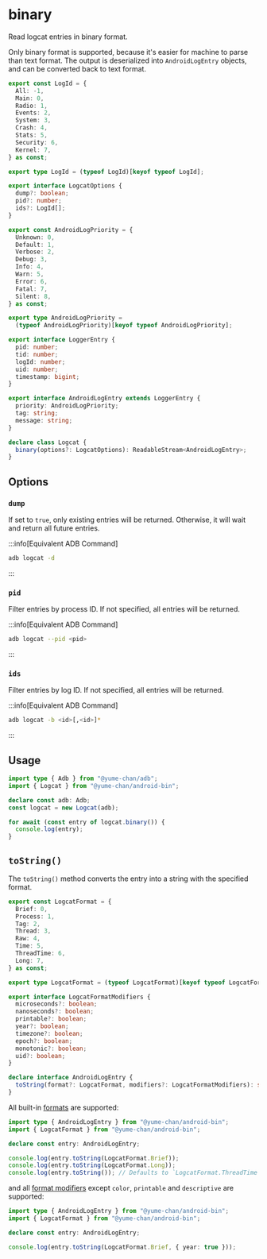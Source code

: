 # binary

Read logcat entries in binary format.

Only binary format is supported, because it's easier for machine to parse than text format. The output is deserialized into `AndroidLogEntry` objects, and can be converted back to text format.

```ts showLineNumbers
export const LogId = {
  All: -1,
  Main: 0,
  Radio: 1,
  Events: 2,
  System: 3,
  Crash: 4,
  Stats: 5,
  Security: 6,
  Kernel: 7,
} as const;

export type LogId = (typeof LogId)[keyof typeof LogId];

export interface LogcatOptions {
  dump?: boolean;
  pid?: number;
  ids?: LogId[];
}

export const AndroidLogPriority = {
  Unknown: 0,
  Default: 1,
  Verbose: 2,
  Debug: 3,
  Info: 4,
  Warn: 5,
  Error: 6,
  Fatal: 7,
  Silent: 8,
} as const;

export type AndroidLogPriority =
  (typeof AndroidLogPriority)[keyof typeof AndroidLogPriority];

export interface LoggerEntry {
  pid: number;
  tid: number;
  logId: number;
  uid: number;
  timestamp: bigint;
}

export interface AndroidLogEntry extends LoggerEntry {
  priority: AndroidLogPriority;
  tag: string;
  message: string;
}

declare class Logcat {
  binary(options?: LogcatOptions): ReadableStream<AndroidLogEntry>;
}
```

## Options

### `dump`

If set to `true`, only existing entries will be returned. Otherwise, it will wait and return all future entries.

:::info[Equivalent ADB Command]

```sh
adb logcat -d
```

:::

### `pid`

Filter entries by process ID. If not specified, all entries will be returned.

:::info[Equivalent ADB Command]

```sh
adb logcat --pid <pid>
```

:::

### `ids`

Filter entries by log ID. If not specified, all entries will be returned.

:::info[Equivalent ADB Command]

```sh
adb logcat -b <id>[,<id>]*
```

:::

## Usage

```ts
import type { Adb } from "@yume-chan/adb";
import { Logcat } from "@yume-chan/android-bin";

declare const adb: Adb;
const logcat = new Logcat(adb);

for await (const entry of logcat.binary()) {
  console.log(entry);
}
```

## `toString()`

The `toString()` method converts the entry into a string with the specified format.

```ts showLineNumbers
export const LogcatFormat = {
  Brief: 0,
  Process: 1,
  Tag: 2,
  Thread: 3,
  Raw: 4,
  Time: 5,
  ThreadTime: 6,
  Long: 7,
} as const;

export type LogcatFormat = (typeof LogcatFormat)[keyof typeof LogcatFormat];

export interface LogcatFormatModifiers {
  microseconds?: boolean;
  nanoseconds?: boolean;
  printable?: boolean;
  year?: boolean;
  timezone?: boolean;
  epoch?: boolean;
  monotonic?: boolean;
  uid?: boolean;
}

declare interface AndroidLogEntry {
  toString(format?: LogcatFormat, modifiers?: LogcatFormatModifiers): string;
}
```

All built-in [formats](https://developer.android.com/tools/logcat#outputFormat) are supported:

```ts transpile
import type { AndroidLogEntry } from "@yume-chan/android-bin";
import { LogcatFormat } from "@yume-chan/android-bin";

declare const entry: AndroidLogEntry;

console.log(entry.toString(LogcatFormat.Brief));
console.log(entry.toString(LogcatFormat.Long));
console.log(entry.toString()); // Defaults to `LogcatFormat.ThreadTime`
```

and all [format modifiers](https://developer.android.com/tools/logcat#formatmodify) except `color`, `printable` and `descriptive` are supported:

```ts transpile
import type { AndroidLogEntry } from "@yume-chan/android-bin";
import { LogcatFormat } from "@yume-chan/android-bin";

declare const entry: AndroidLogEntry;

console.log(entry.toString(LogcatFormat.Brief, { year: true }));
```
